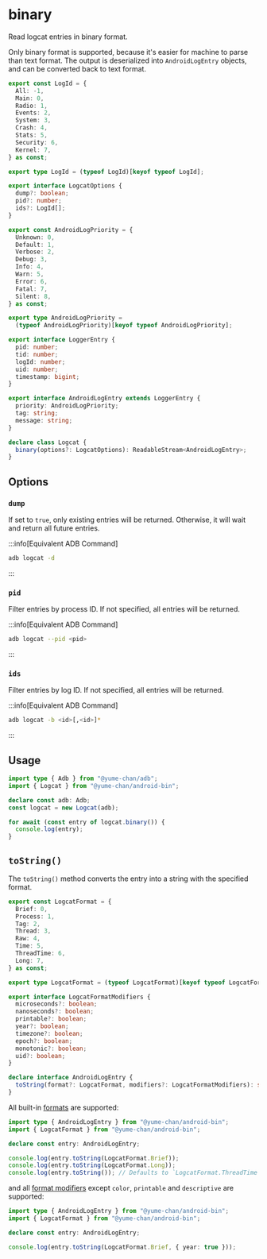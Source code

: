 # binary

Read logcat entries in binary format.

Only binary format is supported, because it's easier for machine to parse than text format. The output is deserialized into `AndroidLogEntry` objects, and can be converted back to text format.

```ts showLineNumbers
export const LogId = {
  All: -1,
  Main: 0,
  Radio: 1,
  Events: 2,
  System: 3,
  Crash: 4,
  Stats: 5,
  Security: 6,
  Kernel: 7,
} as const;

export type LogId = (typeof LogId)[keyof typeof LogId];

export interface LogcatOptions {
  dump?: boolean;
  pid?: number;
  ids?: LogId[];
}

export const AndroidLogPriority = {
  Unknown: 0,
  Default: 1,
  Verbose: 2,
  Debug: 3,
  Info: 4,
  Warn: 5,
  Error: 6,
  Fatal: 7,
  Silent: 8,
} as const;

export type AndroidLogPriority =
  (typeof AndroidLogPriority)[keyof typeof AndroidLogPriority];

export interface LoggerEntry {
  pid: number;
  tid: number;
  logId: number;
  uid: number;
  timestamp: bigint;
}

export interface AndroidLogEntry extends LoggerEntry {
  priority: AndroidLogPriority;
  tag: string;
  message: string;
}

declare class Logcat {
  binary(options?: LogcatOptions): ReadableStream<AndroidLogEntry>;
}
```

## Options

### `dump`

If set to `true`, only existing entries will be returned. Otherwise, it will wait and return all future entries.

:::info[Equivalent ADB Command]

```sh
adb logcat -d
```

:::

### `pid`

Filter entries by process ID. If not specified, all entries will be returned.

:::info[Equivalent ADB Command]

```sh
adb logcat --pid <pid>
```

:::

### `ids`

Filter entries by log ID. If not specified, all entries will be returned.

:::info[Equivalent ADB Command]

```sh
adb logcat -b <id>[,<id>]*
```

:::

## Usage

```ts
import type { Adb } from "@yume-chan/adb";
import { Logcat } from "@yume-chan/android-bin";

declare const adb: Adb;
const logcat = new Logcat(adb);

for await (const entry of logcat.binary()) {
  console.log(entry);
}
```

## `toString()`

The `toString()` method converts the entry into a string with the specified format.

```ts showLineNumbers
export const LogcatFormat = {
  Brief: 0,
  Process: 1,
  Tag: 2,
  Thread: 3,
  Raw: 4,
  Time: 5,
  ThreadTime: 6,
  Long: 7,
} as const;

export type LogcatFormat = (typeof LogcatFormat)[keyof typeof LogcatFormat];

export interface LogcatFormatModifiers {
  microseconds?: boolean;
  nanoseconds?: boolean;
  printable?: boolean;
  year?: boolean;
  timezone?: boolean;
  epoch?: boolean;
  monotonic?: boolean;
  uid?: boolean;
}

declare interface AndroidLogEntry {
  toString(format?: LogcatFormat, modifiers?: LogcatFormatModifiers): string;
}
```

All built-in [formats](https://developer.android.com/tools/logcat#outputFormat) are supported:

```ts transpile
import type { AndroidLogEntry } from "@yume-chan/android-bin";
import { LogcatFormat } from "@yume-chan/android-bin";

declare const entry: AndroidLogEntry;

console.log(entry.toString(LogcatFormat.Brief));
console.log(entry.toString(LogcatFormat.Long));
console.log(entry.toString()); // Defaults to `LogcatFormat.ThreadTime`
```

and all [format modifiers](https://developer.android.com/tools/logcat#formatmodify) except `color`, `printable` and `descriptive` are supported:

```ts transpile
import type { AndroidLogEntry } from "@yume-chan/android-bin";
import { LogcatFormat } from "@yume-chan/android-bin";

declare const entry: AndroidLogEntry;

console.log(entry.toString(LogcatFormat.Brief, { year: true }));
```
